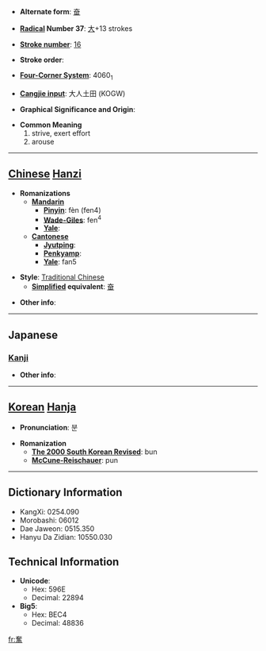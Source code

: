 * '''Alternate form''': [[奋]]

* '''[[Wiktionary:Chinese radical index| Radical]] Number 37''': [[Wiktionary:Chinese radical index 大|大]]+13 strokes

* '''[[Wiktionary:Chinese total strokes index|Stroke number]]''': [[Wiktionary:Chinese total strokes index 16|16]]

* '''Stroke order''': 

* '''[[Wiktionary:Chinese four corner index|Four-Corner System]]''': 4060<sub>1</sub>

* '''[[Wiktionary:Chinese Cangjie index|Cangjie input]]''': 大人土田 (KOGW)

* '''Graphical Significance and Origin''': 

* '''Common Meaning'''
*#strive, exert effort
*# arouse


----

== [[Chinese]] [[Hanzi]] ==

* '''Romanizations'''
** '''[[Mandarin]]'''
*** '''[[Pinyin]]''': fèn (fen4)
*** '''[[Wade-Giles]]''': fen<sup>4</sup>
*** '''[[Yale]]''': 
** '''[[Cantonese]]'''
*** '''[[Jyutping]]''':
*** '''[[Penkyamp]]''': 
*** '''[[Yale]]''': fan5

* '''Style''': [[Traditional Chinese]] 
** '''[[Simplified Chinese|Simplified]] equivalent''': [[奋]]

* '''Other info''': 

----

==Japanese==
===[[Kanji]]===
{{kanji|on readings=[[ふん]] (fun)|kun readings=[[ふるう]] (furuu)}}

* '''Other info''':  

----

== [[Korean]] [[Hanja]] ==

* '''Pronunciation''': 분

* '''Romanization'''
** '''[[The 2000 South Korean Revised Romanization|The 2000 South Korean Revised]]''': bun
** '''[[McCune-Reischauer]]''': pun

----

== Dictionary Information ==

* KangXi: 0254.090
* Morobashi: 06012
* Dae Jaweon: 0515.350
* Hanyu Da Zidian: 10550.030

== Technical Information ==

* '''Unicode''':
** Hex: 596E
** Decimal: 22894
* '''Big5''':
** Hex: BEC4
** Decimal: 48836

[[fr:奮]]
